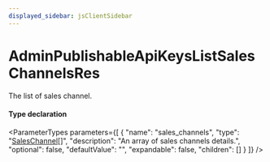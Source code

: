 ```yaml
---
displayed_sidebar: jsClientSidebar
---
```



# AdminPublishableApiKeysListSalesChannelsRes

The list of sales channel.

#### Type declaration

<ParameterTypes parameters={[
  {
    "name": "sales_channels",
    "type": "[SalesChannel](../classes/internal.SalesChannel.mdx)[]",
    "description": "An array of sales channels details.",
    "optional": false,
    "defaultValue": "",
    "expandable": false,
    "children": []
  }
]} />
